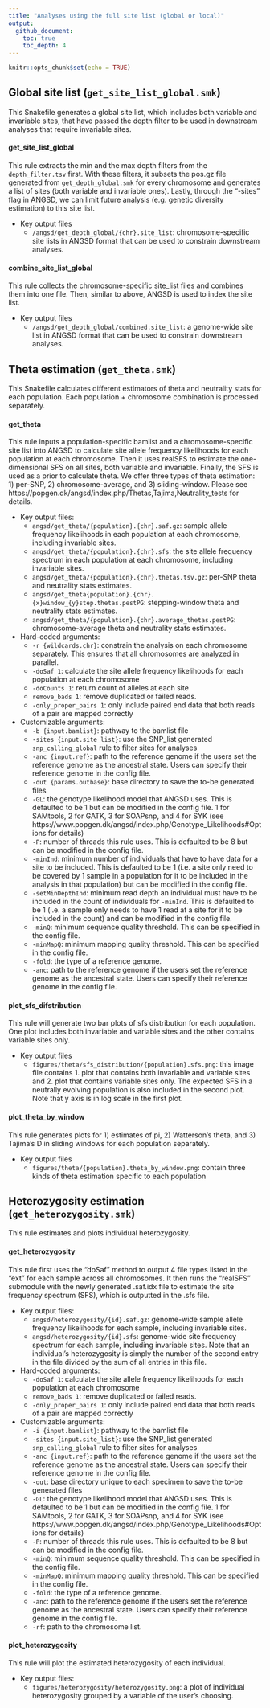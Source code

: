 ```yaml
---
title: "Analyses using the full site list (global or local)"
output: 
  github_document:
    toc: true
    toc_depth: 4
---
```


```r
knitr::opts_chunk$set(echo = TRUE)
```

## Global site list (`get_site_list_global.smk`)

This Snakefile generates a global site list, which includes both variable and invariable sites, that have passed the depth filter to be used in downstream analyses that require invariable sites. 

#### get_site_list_global

This rule extracts the min and the max depth filters from the `depth_filter.tsv` first. With these filters, it subsets the pos.gz file generated from `get_depth_global.smk` for every chromosome and generates a list of sites (both variable and invariable ones). Lastly, through the “-sites” flag in ANGSD, we can limit future analysis (e.g. genetic diversity estimation) to this site list.

* Key output files
  * `/angsd/get_depth_global/{chr}.site_list`: chromosome-specific site lists in ANGSD format that can be used to constrain downstream analyses.

#### combine_site_list_global 

This rule collects the chromosome-specific site_list files and combines them into one file. Then, similar to above, ANGSD is used to index the site list.

* Key output files
  * `/angsd/get_depth_global/combined.site_list`: a genome-wide site list in ANGSD format that can be used to constrain downstream analyses.

## Theta estimation (`get_theta.smk`)

This Snakefile calculates different estimators of theta and neutrality stats for each population. Each population + chromosome combination is processed separately.

#### get_theta

This rule inputs a population-specific bamlist and a chromosome-specific site list into ANGSD to calculate site allele frequency likelihoods for each population at each chromosome. Then it uses realSFS to estimate the one-dimensional SFS on all sites, both variable and invariable. Finally, the SFS is used as a prior to calculate theta. We offer three types of theta estimation: 1) per-SNP, 2) chromosome-average, and 3) sliding-window.  Please see https://popgen.dk/angsd/index.php/Thetas,Tajima,Neutrality_tests for details.

* Key output files:
  * `angsd/get_theta/{population}.{chr}.saf.gz`: sample allele frequency likelihoods in each population at each chromosome, including invariable sites.
  * `angsd/get_theta/{population}.{chr}.sfs`: the site allele frequency spectrum in each population at each chromosome, including invariable sites.
  * `angsd/get_theta/{population}.{chr}.thetas.tsv.gz`: per-SNP theta and neutrality stats estimates.
  * `angsd/get_theta{population}.{chr}.{x}window_{y}step.thetas.pestPG`: stepping-window theta and neutrality stats estimates.
  * `angsd/get_theta/{population}.{chr}.average_thetas.pestPG`: chromosome-average theta and neutrality stats estimates.

* Hard-coded arguments:
  * `-r {wildcards.chr}`: constrain the analysis on each chromosome separately. This ensures that all chromosomes are analyzed in parallel.
  * `-doSaf 1`: calculate the site allele frequency likelihoods for each population at each chromosome 
  * `-doCounts 1`: return count of alleles at each site
  * `remove_bads 1`: remove duplicated or failed reads.
  * `-only_proper_pairs 1`: only include paired end data that both reads of a pair are mapped correctly

* Customizable arguments:
  * `-b {input.bamlist}`: pathway to the bamlist file
  * `-sites {input.site_list}`: use the SNP_list generated `snp_calling_global` rule to filter sites for analyses
  * `-anc {input.ref}`: path to the reference genome if the users set the reference genome as the ancestral state. Users can specify their reference genome in the config file.
  * `-out {params.outbase}`: base directory to save the to-be generated files
  * `-GL `: the genotype likelihood model that ANGSD uses. This is defaulted to be 1 but can be modified in the config file. 1 for  SAMtools, 2 for GATK, 3 for SOAPsnp, and 4 for SYK (see https://www.popgen.dk/angsd/index.php/Genotype_Likelihoods#Options for details)
  * `-P`: number of threads this rule uses. This is defaulted to be 8 but can be modified in the config file. 
  * `-minInd`: minimum number of individuals that have to have data  for a site to be included. This is defaulted to be 1 (i.e. a site only need to be covered by 1 sample in a population for it to be included in the analysis in that population) but can be modified in the config file.
  * `-setMinDepthInd`: minimum read depth an individual must have to be included in the count of individuals for `-minInd`. This is defaulted to be 1 (i.e. a sample only needs to have 1 read at a site for it to be included in the count) and can be modified in the config file. 
  * `-minQ`: minimum sequence quality threshold. This can be specified in the config file. 
  * `-minMapQ`: minimum mapping quality threshold. This can be specified in the config file. 
  * `-fold`: the type of a reference genome.
  * `-anc`: path to the reference genome if the users set the reference genome as the ancestral state. Users can specify their reference genome in the config file.

#### plot_sfs_difstribution 

This rule will generate two bar plots of sfs distribution for each population. One plot includes both invariable and variable sites and the other contains variable sites only. 

* Key output files
  * `figures/theta/sfs_distribution/{population}.sfs.png`: this image file contains 1. plot that contains both invariable and variable sites and 2. plot that contains variable sites only. The expected SFS in a neutrally evolving population is also included in the second plot. Note that y axis is in log scale in the first plot.

#### plot_theta_by_window 

This rule generates plots for 1) estimates of pi, 2) Watterson’s theta, and 3) Tajima’s D in sliding windows for each population separately. 

* Key output files
  * `figures/theta/{population}.theta_by_window.png`: contain three kinds of theta estimation specific to each population 

## Heterozygosity estimation (`get_heterozygosity.smk`)

This rule estimates and plots individual heterozygosity.

#### get_heterozygosity 

This rule first uses the "doSaf" method to output 4 file types listed in the "ext" for each sample across all chromosomes. It then runs the "realSFS" submodule with the newly generated .saf.idx file to estimate the site frequency spectrum (SFS), which is outputted in the .sfs file. 

* Key output files:
  * `angsd/heterozygosity/{id}.saf.gz`: genome-wide sample allele frequency likelihoods for each sample, including invariable sites.
  * `angsd/heterozygosity/{id}.sfs`: genome-wide site frequency spectrum for each sample, including invariable sites. Note that an individual’s heterozygosity is simply the number of the second entry in the file divided by the sum of all entries in this file. 
  
* Hard-coded arguments:
  * `-doSaf 1`: calculate the site allele frequency likelihoods for each population at each chromosome 
  * `remove_bads 1`: remove duplicated or failed reads.
  * `-only_proper_pairs 1`: only include paired end data that both reads of a pair are mapped correctly

* Customizable arguments:
  * `-i {input.bamlist}`: pathway to the bamlist file
  * `-sites {input.site_list}`: use the SNP_list generated `snp_calling_global` rule to filter sites for analyses
  * `-anc {input.ref}`: path to the reference genome if the users set the reference genome as the ancestral state. Users can specify their reference genome in the config file.
  * `-out`: base directory unique to each specimen to save the to-be generated files
  * `-GL `: the genotype likelihood model that ANGSD uses. This is defaulted to be 1 but can be modified in the config file. 1 for  SAMtools, 2 for GATK, 3 for SOAPsnp, and 4 for SYK (see https://www.popgen.dk/angsd/index.php/Genotype_Likelihoods#Options for details)
  * `-P`: number of threads this rule uses. This is defaulted to be 8 but can be modified in the config file. 
  * `-minQ`: minimum sequence quality threshold. This can be specified in the config file. 
  * `-minMapQ`: minimum mapping quality threshold. This can be specified in the config file. 
  * `-fold`: the type of a reference genome.
  * `-anc`: path to the reference genome if the users set the reference genome as the ancestral state. Users can specify their reference genome in the config file.
  * `-rf`: path to the chromosome list.

#### plot_heterozygosity

This rule will plot the estimated heterozygosity of each individual.

* Key output files:
  * `figures/heterozygosity/heterozygosity.png`: a plot of individual heterozygosity grouped by a variable of the user’s choosing.
